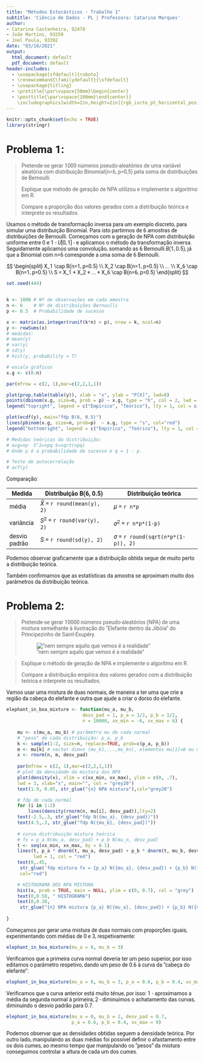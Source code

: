 ```yaml
---
title: "Métodos Estocásticos - Trabalho 1"
subtitle: 'Ciência de Dados - PL | Professora: Catarina Marques'
author: 
- Catarina Castanheira, 92478
- João Martins, 93259
- Joel Paula, 93392
date: "03/10/2021"
output:
  html_document: default
  pdf_document: default
header-includes:
  - \usepackage[sfdefault]{roboto}
  - \renewcommand{\familydefault}{\sfdefault}
  - \usepackage{titling}
  - \pretitle{\par\vspace{50mm}\begin{center}
  - \posttitle{\par\vspace{100mm}\end{center}}
    \includegraphics[width=2in,height=2in]{rgb_iscte_pt_horizontal_positive.png}\LARGE\\}
---
```


<!-- get the required files from 3rd party sources -->
<link href='http://fonts.googleapis.com/css?family=Roboto' rel='stylesheet' type='text/css'> <!-- use the font -->

```{=html}
<style>
  body {
    font-family: 'Roboto', sans-serif;
  }
</style>
```
\newpage

```r
knitr::opts_chunk$set(echo = TRUE)
library(stringr)

```

# Problema 1:

> Pretende-se gerar 1000 números pseudo-aleatórios de uma variável aleatória com distribuição Binomial(n=6, p=0,5) pela soma de distribuições de Bernoulli. 
>
> Explique que método de geração de NPA utilizou e implemente o algoritmo em R. 
>
> Compare a proporção dos valores gerados com a distribuição teórica e interprete os resultados.


Usamos o método de transformação inversa para um exemplo discreto, para simular uma distribuição Binomial. Para isto partirmos de 6 amostras de distribuições de Bernoulli. Começamos com a geração de NPA com distribuição uniforme entre 0 e 1 - $U[0,1]$ - e aplicamos o método da transformação inversa. Seguidamente aplicamos uma convolução, somando as 6 Bernoulli $B(1, 0.5)$, já que a Binomial com n=6 corresponde a uma soma de 6 Bernoulli.

$$
\begin{split}
X_1 \cap B(n=1, p=0.5) \\
X_2 \cap B(n=1, p=0.5) \\
... \\
X_6 \cap B(n=1, p=0.5) \\
S = X_1 + X_2 + ... + X_6 \cap B(n=6, p=0.5)
\end{split}
$$

```r
set.seed(444)


k <- 1000 # Nº de observações em cada amostra
n <- 6    # Nº de distribuições Bernoulli
p <- 0.5  # Probabilidade de sucesso

x <- matrix(as.integer(runif(k*n) > p), nrow = k, ncol=n)
y <- rowSums(x)
# medidas:
# mean(y)
# var(y)
# sd(y)
# hist(y, probability = T)

# escala gráficos
x.g <- c(0:n)

par(mfrow = c(2, 1),mar=c(2,2,1,1))

plot(prop.table(table(y)), xlab = "x", ylab = "P[X]", lwd=8)
points(dbinom(x.g, size=n, prob = p) ~ x.g, type = "h", col = 2, lwd = 2)
legend("topright", legend = c("Empírico", "Teórico"), lty = 1, col = c(1, 2))

plot(ecdf(y), main="fdp B(6, 0.5)")
lines(pbinom(x.g, size=n, prob=p)  ~ x.g, type = "s", col="red")
legend("bottomright", legend = c("Empírico", "Teórico"), lty = 1, col = c(1, 2))

# Medidas teóricas da distribuição:
# avg=np  S^2=npq S=sqrt(npq) 
# Onde p é a probabilidade de sucesso e q = 1 - p.

# Teste de autocorrelação
# acf(y)
```

Comparação:

| Medida        |Distribuição     B(6, 0.5)         | Distribuição teórica                     |
|---------------|-----------------------------------|------------------------------------------|
| média         | $\bar{X}$ = `r round(mean(y), 2)` | $\mu$ = `r n*p`                          |
| variância     | $S^2$ = `r round(var(y), 2)`      | $\sigma^2$ = `r n*p*(1-p)`               |
| desvio padrão | $S$ = `r round(sd(y), 2)`         | $\sigma$ = `r round(sqrt(n*p*(1-p)), 2)` |

Podemos observar graficamente que a distribuição obtida segue de muito perto a distribuição teórica.

Também confirmamos que as estatísticas da amostra se aproximam muito dos parâmetros da distribuição teórica.


# Problema 2:

> Pretende-se gerar 10000 números pseudo-aleatórios (NPA) de uma mistura semelhante à ilustração
do “Elefante dentro da Jibóia” do Principezinho de Saint-Exupéry.
>
> ![“nem sempre aquilo que vemos é a realidade”](elephant_saint_exupery.png)

> Explique o método de geração de NPA e implemente o algoritmo em R.
> 
> Compare a distribuição empírica dos valores gerados com a distribuição teórica e interprete os
resultados.

Vamos usar uma mistura de duas normais, de maneira a ter uma que crie a região da cabeça do elefante e outra que ajude a criar o dorso do elefante.

```r
elephant_in_boa_mixture <- function(mu_a, mu_b, 
                            desv_pad = 1, p_a = 1/2, p_b = 1/2, 
                            n = 10000, xx_min = -6, xx_max = 6) {
    
    mu <- c(mu_a, mu_b) # parâmetro mu de cada normal
    # "peso" de cada distribuição: p_a, p_b
    k <- sample(1:2, size=n, replace=TRUE, prob=c(p_a, p_b))
    m <- mu[k] # vector dim=n (mu_k1,...,mu_kn), elementos mu[1]=0 ou mu[2]=3
    x <- rnorm(n, m, desv_pad) 
    
    par(mfrow = c(2, 1),mar=c(2,2,1,1))
    # plot da densidade da mistura dos NPA
    plot(density(x), xlim = c(xx_min, xx_max), ylim = c(0, .7),
    lwd = 3, xlab="x", main="", col = "grey20")
    text(1.9, 0.05, str_glue("{n} NPA mistura"),col="grey20")

    # fdp de cada normal
    for (i in 1:2)
        lines(density(rnorm(n, mu[i], desv_pad)),lty=2)
    text(-2.5,.3, str_glue("fdp N({mu_a}, {desv_pad})"))
    text(4.5,.3, str_glue("fdp N({mu_b}, {desv_pad})"))
    
    # curva distribuição mistura teórica
    # fx = p_a N(mu_a, desv_pad) + p_b N(mu_n, desv_pad)
    t <- seq(xx_min, xx_max, by = 0.1)
    lines(t, p_a * dnorm(t, mu_a, desv_pad) + p_b * dnorm(t, mu_b, desv_pad), 
          lwd = 1, col = "red")
    text(0,.45, 
     str_glue('fdp mistura fx = {p_a} N({mu_a}, {desv_pad}) + {p_b} N({mu_b}, {desv_pad})'), 
     col="red")

    # HISTOGRAMA DOS NPA MISTURA
    hist(x, prob = TRUE, main = NULL, ylim = c(0, 0.7), col = "grey")
    text(0,0.50, " HISTOGRAMA")
    text(0,0.38, 
     str_glue("{n} NPA mistura {p_a} N({mu_a}, {desv_pad}) + {p_b} N({mu_b}, {desv_pad})"))
    
}

```

Começamos por gerar uma mistura de duas normais com proporções iguais, experimentando com médias de 0 e 3, respetivamente:
```r
elephant_in_boa_mixture(mu_a = 0, mu_b = 3)

```


Verificamos que a primeira curva normal deveria ter um peso superior, por isso editamos o parâmetro respetivo, dando um peso de 0.6  à curva da "cabeça do elefante":
```r
elephant_in_boa_mixture(mu_a = 0, mu_b = 3, p_a = 0.6, p_b = 0.4, xx_max = 9)

```

Verificamos que a curva anterior está muito ténue, por isso:
 1 - aproximamos a média da segunda normal à primeira;
 2 - diminuímos o achatamento das curvas, diminuindo o desvio padrão para 0.7.
 
```r
elephant_in_boa_mixture(mu_a = 0, mu_b = 2, desv_pad = 0.7, 
                        p_a = 0.6, p_b = 0.4, xx_max = 9)


```

Podemos observar que as densidades obtidas seguem a densidade teórica. Por outro lado, manipulando as duas médias foi possível definir o afastamento entre os dois cumes, ao mesmo tempo que manipulando os "pesos" da mistura conseguimos controlar a altura de cada um dos cumes.


